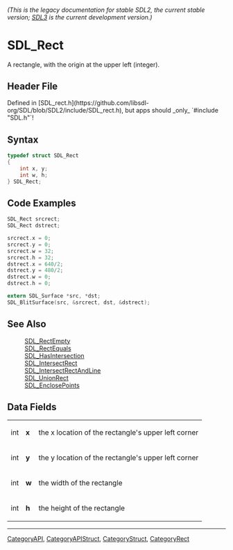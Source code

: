 ====== (This is the legacy documentation for stable SDL2, the current stable version; [https://wiki.libsdl.org/SDL3/ SDL3] is the current development version.) ======
= SDL_Rect =

A rectangle, with the origin at the upper left (integer).

== Header File ==

Defined in [SDL_rect.h](https://github.com/libsdl-org/SDL/blob/SDL2/include/SDL_rect.h), but apps should _only_ `#include "SDL.h"`!

== Syntax ==

<syntaxhighlight lang='c'>
typedef struct SDL_Rect
{
    int x, y;
    int w, h;
} SDL_Rect;</syntaxhighlight>

== Code Examples ==

<syntaxhighlight lang='c'>
SDL_Rect srcrect;
SDL_Rect dstrect;

srcrect.x = 0;
srcrect.y = 0;
srcrect.w = 32;
srcrect.h = 32;
dstrect.x = 640/2;
dstrect.y = 480/2;
dstrect.w = 0;
dstrect.h = 0;

extern SDL_Surface *src, *dst;
SDL_BlitSurface(src, &srcrect, dst, &dstrect);
</syntaxhighlight>

== See Also ==

:[[SDL_RectEmpty]]
:[[SDL_RectEquals]]
:[[SDL_HasIntersection]]
:[[SDL_IntersectRect]]
:[[SDL_IntersectRectAndLine]]
:[[SDL_UnionRect]]
:[[SDL_EnclosePoints]]


== Data Fields ==

{|
|int
|'''x'''
|the x location of the rectangle's upper left corner
|-
|int
|'''y'''
|the y location of the rectangle's upper left corner
|-
|int
|'''w'''
|the width of the rectangle
|-
|int
|'''h'''
|the height of the rectangle
|}

----
[[CategoryAPI]], [[CategoryAPIStruct]], [[CategoryStruct]], [[CategoryRect]]


